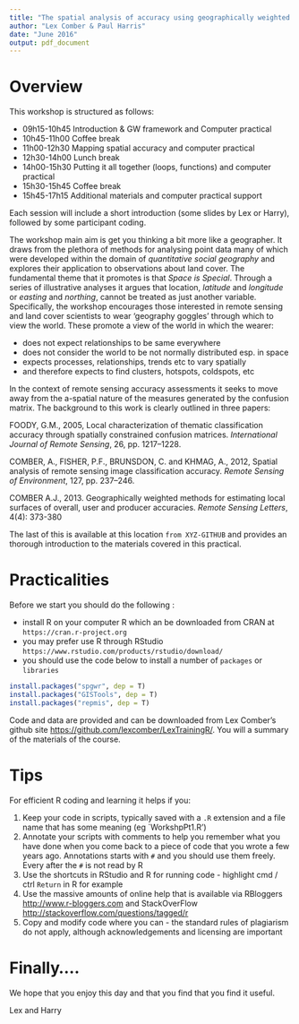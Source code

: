 ```yaml
---
title: "The spatial analysis of accuracy using geographically weighted frameworks"
author: "Lex Comber & Paul Harris"
date: "June 2016"
output: pdf_document
---
```


# Overview

This workshop is structured as follows:

- 09h15-10h45 Introduction & GW framework and Computer practical
- 10h45-11h00 Coffee break 
- 11h00-12h30 Mapping spatial accuracy and computer practical
- 12h30-14h00 Lunch break 
- 14h00-15h30 Putting it all together (loops, functions) and computer practical
- 15h30-15h45 Coffee break 
- 15h45-17h15 Additional materials and computer practical support 

Each session will include a short introduction (some slides by Lex or Harry), followed by some participant coding. 

The workshop main aim is get you thinking a bit more like a geographer. It draws from the plethora of methods for analysing point data many of which were developed within the domain of *quantitative social geography* and explores their application to observations about land cover. The fundamental theme that it promotes is that *Space is Special*. Through a series of illustrative analyses it argues that location, *latitude* and *longitude* or *easting* and *northing*, cannot be treated as just another variable. Specifically, the workshop encourages those interested in remote sensing and land cover scientists to wear 'geography goggles' through which to view the world. These promote a view of the world in which the wearer: 

- does not expect relationships to be same everywhere
- does not consider the world to be not normally distributed esp. in space
- expects processes, relationships, trends etc to vary spatially
- and therefore expects to find clusters, hotspots, coldspots, etc

In the context of remote sensing accuracy assessments it seeks to move away from the a-spatial nature of the measures generated by the confusion matrix. The background to this work is clearly outlined in three papers: 

FOODY, G.M., 2005, Local characterization of thematic classification accuracy through spatially constrained confusion matrices. *International Journal of Remote Sensing*, 26, pp. 1217–1228.

COMBER, A., FISHER, P.F., BRUNSDON, C. and KHMAG, A., 2012, Spatial analysis of remote sensing image classification accuracy. *Remote Sensing of Environment*, 127, pp. 237–246.

COMBER A.J., 2013. Geographically weighted methods for estimating local surfaces of overall, user and producer accuracies. *Remote Sensing Letters*, 4(4): 373-380 

The last of this is available at this location `from XYZ-GITHUB` and provides an thorough introduction to the materials covered in this practical. 

# Practicalities
Before we start you should do the following : 

- install R on your computer R which an be downloaded from CRAN at `https://cran.r-project.org`
- you may prefer use R through RStudio `https://www.rstudio.com/products/rstudio/download/`
- you should use the code below to install a number of `packages` or `libraries` 

```r
install.packages("spgwr", dep = T)
install.packages("GISTools", dep = T)
install.packages("repmis", dep = T)
```

Code and data are provided and can be downloaded from Lex Comber's github site [https://github.com/lexcomber/LexTrainingR/](https://github.com/lexcomber/LexTrainingR/). You will a summary of the materials of the course.

# Tips
For efficient R coding and learning it helps if you: 

1. Keep your code in scripts, typically saved with a `.R` extension and a file name that has some meaning (eg `WorkshpPt1.R')
2. Annotate your scripts with comments to help you remember what you have done when you come back to a piece of code that you wrote a few years ago. Annotations starts with `#` and you should use them freely. Every after the `#` is not read by R
3. Use the shortcuts in RStudio and R for running code - highlight cmd / ctrl `Return` in R for example
4. Use the massive amounts of online help that is available via RBloggers [http://www.r-bloggers.com](http://www.r-bloggers.com) and StackOverFlow [http://stackoverflow.com/questions/tagged/r](http://stackoverflow.com/questions/tagged/r)
5. Copy and modify code where you can - the standard rules of plagiarism do not apply, although acknowledgements and licensing are important

# Finally....
We hope that you enjoy this day and that you find that you find it useful. 

Lex and Harry



